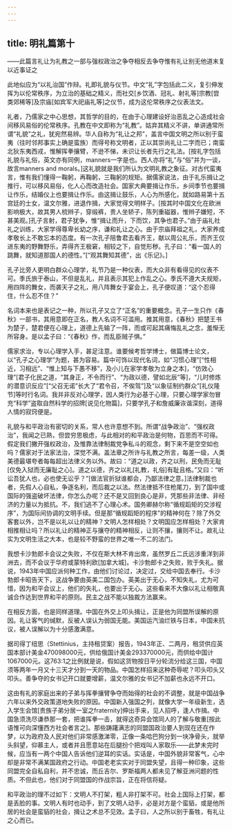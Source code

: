 ```yaml
---
---
---
```

title: 明礼篇第十
---




——此篇言礼让为礼教之一部与强权政治之争夺相反去争夺惟有礼让别无他道末复以近事证之

此地似应为“以礼治国”作辩。礼即礼貌与仪节。中文“礼”字包括此二义，复引伸发挥为以伦常秩序，为立治的基础之精义，而社交[乡饮酒、冠礼、射礼等]宗教[尝类郊稀等]及宗庙[如宾军大祀庙礼等]之仪节，成为这伦常秩序之仪表法文。

礼者，乃儒家之中心思想，其哲学的目的，在由于心理建设好治恶乱之心造成社会间移风易俗的伦常秩序。孔教在中文即称为“礼教”。姑弃其精义不讲，单讲通常所谓“礼貌”之礼，犹宛然易辨。华人自称为“礼让之邦”，盖言中国文明之所以别于蛮夷（往时邻邦事实上确是蛮族）而得号称文明者，正以其崇尚礼让二字而已；南蛮北狄东夷西戎，惟解挥拳攘臂，不逊不悌，未识让长者先行之礼法。[按礼字包括礼貌与礼俗，英文亦有同例，manners一字是也。西人亦将“礼”与“俗”并为一谈，故言manners and morals。]这礼貌就是我们所认为文明礼教之象征。对古代蛮夷言，惟有我们懂得一鞠躬，再鞠躬，三鞠躬的规矩。据儒家说法，由于礼乐揖让之推行，可以移风易俗，化人心而改造社会。国家大典要揖让作乐，乡间季节也要揖让作乐，结婚仪上也要揖让作乐。由这揖让鼓乐，人心为所感化，就如路易第十五宫廷的士女，温文尔雅，进退作揖，大家觉得文明样子。[按其时中国文化在欧洲影响极大，故其男人梳辫子，穿缎裤，贵人坐轿子，陈列重磁器，惟辫子嫌短，不甚美观。]孔子言射，君子犹争，惟“揖让而升，下而饮，其争也君子。”由于庙礼社礼之训练，大家学得尊卑长幼之序，谦和礼让之心。由于宗庙拜祖之礼，大家养成孝敬长上不敢忘本的态度。有一次孔子陪鲁君去看齐王，献以周公礼乐，而齐王仅进东夷的野舞野乐，弄得齐王极窘，相较之下，自觉形秽。孔子曰：“看一国人的跳舞，就知道那国人的德性。”[“观其舞知其德”，出《乐记》。]

孔子比旁人更明白群众心理学，礼节乃是一种仪表，而大众非有看得见的仪表不可。季氏旅于泰山，不但是乱礼，并且表示其犯上作乱之心。季氏不遵大夫规矩，用四阵的舞女，而袭天子之礼，用八阵舞女于宴会上，孔子便叹道：“这个忍得住，什么忍不住？”

名词本来也是表记之一种，所以孔子又立了“正名”的重要概念。孔子一生只作《春秋》一部书，其用意即在正名，教人名词不可滥用。推其用意，《春秋》把楚王书为楚子，楚君便在心理上，道德上先输了一阵，而或可起其痛悔乱礼之念，羞惭无所容身。是以孟子曰：“《春秋》作，而乱臣贼子惧。”

儒家求治，专以心理学入手，甚足注意。谁要候考哲学博士，做篇博士论文，以“孔子之心理学”为题，甚为容易。篇中可饰以现代名词，如“习惯心理”[“性相近，习相远”、“惟上知与下愚不移”，及小儿在家学孝敬为立身之本]，“仿效心理”[君子化民之道，“其身正，不令而行”、“为政以德，譬如北辰”等]，“儿时修炼的潜意识反应”[“父召无诺”长大了“君令召，不俟驾”]及“以象征制约群众”[礼仪隆节]等时行名词。我并非反对心理学，因人类行为必基于心理，只要心理学家勿冒充“科学”盗取自然科学的招牌[说见化物篇]，只要学孔子和詹威廉诙谐深刻，道得人情的寂窍便是。

礼貌与和平政治有密切的关系，常人也许意想不到。所谓“战争政治”、“强权政治”，我闻之已熟，但尝穷思极虑，与此相对的和平政治是何物，百思而不可得。假定我们撇开强权政治，及惟靠法律制裁党争私斗的观念，剩下来不是空空如也吗？儒家对于法家法治，深觉不满。盖法章之所许与礼教之所言，每差一级，人类美德最堪夸者每每超出法律义务以外。故曰：“道之以政，齐之以刑，民免而无耻[仅免入狱而无廉耻之心]。道之以德，齐之以礼[礼教，礼俗]有耻且格。”又曰：“听讼吾犹人也，必也使无讼乎？”[做法官折狱谁都会，乃鄙法律之意。]法律制裁也者，先假人心自私，争逐名利，而后裁之以法。然法律抵不住枪尾刀，到了国中或国际的强盗破坏法律，你怎么办呢？还不是又回到良心是非，凭那些非法律、非经济的力量以为抵抗。不，我们逃不了心理心术。国务卿赫尔称“循规蹈矩的交涉程序”，为国际间协调的文明手续。但是那“循规蹈矩的程序”的精神何在？除了外交客套以外，岂不是以礼以让的精神？文明人怎样相处？文明国应怎样相处？大家肯相推相让吗？所以礼让的精神正与攘夺的精神相反，让则不攘，攘则不让。故礼让实为文明生活之大本，也是较不野蛮的世界之唯一不二的法门。

我想卡沙勃郎卡会议之失败，不仅在斯大林不肯出席，虽然罗丘二氏远涉重洋到非洲去，而不会议于华府或蒙特利欧[加拿大城]。卡沙勃郎卡之失败，败于失礼。据说，1943年中国应派何种工作，由他们讨论过，决定过，交给中国去奉行。卡沙勃郎卡昭告天下，这战争要由英美二国包办。英美出于无心，不知失礼，尤为可惜，因为和平会议上，他们的失礼，也要出于无心。这些看来不大像以礼让相敬真诚合作达到世界和平的原则。民主之战不能以独裁方法赢来。

在相反方面，也是同样道理。中国在外交上叩头揖让，正是他为同盟所误解的原因。礼让客气的缄默，反被人误认为弱国无能。美国运汽油烂铁与日本，中国未抗议，被人误解以为十分感激满意。

据司得丁纽思（Stettinius，主持租贷案）报告，1943年正、二两月，租贷供应英国本部计美金470098000元，供给俄国计美金293370000元，而供给中国计1067000元。这763:1之比例就是说，假如这货物按日平分轮流分给这三国，中国须等两年一月又十三天才分到一天的物品。中国怎样招来这种奇辱呢？叩头叩头又叩头。善争夺的女书记开口就要增薪，温文尔雅的女书记不加薪也永远不开口。

这由有礼的家庭出来的子弟与挥拳攘臂争夺而始得的社会的不调整，就是中国战争六年以来外交政策道地失败的原因。中国新入强国之列，就像大学一年级新生，选入学生会馆[贵族子弟分居一室之fraternity]伸出手来，见人招呼，逢人作揖。中国急须洗尽谦恭那一套，把谁挥拳一击，就得这奇异会馆同人的了解与敬重[按此语惟可向深懂西方社会者言之]。那些踌躇满志的同盟国政治要人到现在还在作梦，以为政府及人民对他们非常感激涕零，正像一条哈巴狗分到一块净骨头，就举头斜望，仰慕主人，或者并且愿意站在后腿扮个把戏叫人家取乐——此梦未完时候，应当有一两个中国人告诉他们逆耳的实话。实话是，中国外貌非常客气，心中却是非常不满某国政府之行动。中国老老实实对于同盟失望，且得一种印象，这些同盟完全自私自利，并不忠诚，而丘吉尔、罗斯福两人都未见了解亚洲问题的性质。不但此也，他们对于同盟国的作战宗旨，正在将信将疑。

和平政治的理不过如下：文明人不打架，粗人非打架不可。社会上国际上打架，都是丢脸的事。文明人有时也动手，到了文明人动手，必是对方是个蛮貊，或是他所居的社会是蛮貊的社会，揖让之术总不见效。孟子曰，人之所以别于畜牲，有礼让之心而已。